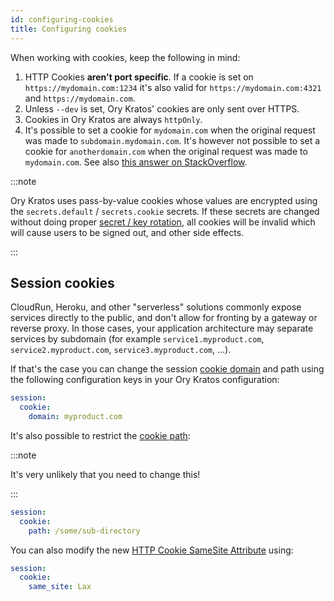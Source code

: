 ```yaml
---
id: configuring-cookies
title: Configuring cookies
---
```


When working with cookies, keep the following in mind:

1. HTTP Cookies **aren't port specific**. If a cookie is set on `https://mydomain.com:1234` it's also valid for
   `https://mydomain.com:4321` and `https://mydomain.com`.
2. Unless `--dev` is set, Ory Kratos' cookies are only sent over HTTPS.
3. Cookies in Ory Kratos are always `httpOnly`.
4. It's possible to set a cookie for `mydomain.com` when the original request was made to `subdomain.mydomain.com`. It's however
   not possible to set a cookie for `anotherdomain.com` when the original request was made to `mydomain.com`. See also
   [this answer on StackOverflow](https://stackoverflow.com/questions/18492576/share-cookie-between-subdomain-and-domain).

:::note

Ory Kratos uses pass-by-value cookies whose values are encrypted using the `secrets.default` / `secrets.cookie` secrets. If these
secrets are changed without doing proper [secret / key rotation](secret-key-rotation), all cookies will be invalid which will
cause users to be signed out, and other side effects.

:::

## Session cookies

CloudRun, Heroku, and other "serverless" solutions commonly expose services directly to the public, and don't allow for fronting
by a gateway or reverse proxy. In those cases, your application architecture may separate services by subdomain (for example
`service1.myproduct.com`, `service2.myproduct.com`, `service3.myproduct.com`, ...).

If that's the case you can change the session [cookie domain](https://developer.mozilla.org/en-US/docs/Web/HTTP/Cookies) and path
using the following configuration keys in your Ory Kratos configuration:

```yaml title="path/to/kratos/config.yml
session:
  cookie:
    domain: myproduct.com
```

It's also possible to restrict the [cookie path](https://developer.mozilla.org/en-US/docs/Web/HTTP/Cookies):

:::note

It's very unlikely that you need to change this!

:::

```yaml title="path/to/kratos/config.yml
session:
  cookie:
    path: /some/sub-directory
```

You can also modify the new
[HTTP Cookie SameSite Attribute](https://developer.mozilla.org/en-US/docs/Web/HTTP/Headers/Set-Cookie/SameSite) using:

```yaml title="path/to/kratos/config.yml
session:
  cookie:
    same_site: Lax
```
